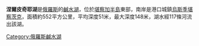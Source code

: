 '''涅爾皮奇耶湖'''{{lang-ru|Нерпичье}}是[[俄羅斯|俄羅斯]]的[[鹹水湖|鹹水湖]]，位於[[堪察加半島|堪察加半島]]東部，南岸是港口城鎮[[烏斯季堪察茨克|烏斯季堪察茨克]]，面積約552平方公里，平均深度51米，最大深度148米，湖水經117條河流出該湖。

[[Category:俄羅斯鹹水湖|Category:俄羅斯鹹水湖]]

{{Russia-geo-stub}}